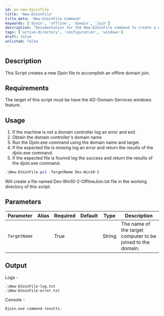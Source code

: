 ```yaml
---
id: ps-new-djoinfile
title: 'New-DJoinFile'
title_meta: 'New-DJoinFile Command'
keywords: ['djoin', 'offline', 'domain', 'join']
description: 'Documentation for the New-DJoinFile command to create a new Djoin file for an offline domain join.'
tags: ['active-directory', 'configuration', 'windows']
draft: false
unlisted: false
---
```

## Description
This Script creates a new Djoin file to accomplish an offline domain join.


## Requirements
The target of this script must be have the AD-Domain-Services windows feature.

## Usage
1. If the machine is not a domain controller log an error and exit.
2. Obtain the domain controller's domain name
3. Run the Djoin.exe command using the domain name and target.
4. If the expected file is missing log an error and return the results of the djoin.exe command.
5. If the expected file is founnd log the success and return the results of the djoin.exe command.



```powershell
.\New-DJoinFile.ps1 -TargetName Dev-Win10-2
```
Will create a file named Dev-Win10-2-OfflineJoin.txt file in the working directory of this script.

## Parameters
| Parameter         | Alias | Required  | Default   | Type      | Description                               |
| ----------------- | ----- | --------- | --------- | --------- | ----------------------------------------- |
| `TargetName`      |       | True      |           | String    | The name of the target computer to be joined to the domain.                                          |


## Output
Logs -

    .\New-DJoinFile-log.txt
    .\New-DJoinFile-error.txt

Console -

    Djoin.exe command results.









